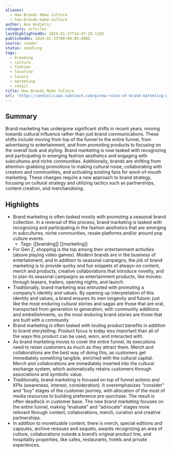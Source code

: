 ```yaml
---
aliases:
  - How Brands Make Culture
  - how-brands-make-culture
author: Ana Andjelic
category: articles
lastHighlightedOn: 2024-01-17T14:47:26.118Z
publishedOn: 2024-01-15T00:00:00.000Z
source: reader
status: seedling
tags:
  - branding
  - culture
  - fashion
  - favorite
  - luxury
  - marketing
  - retail
title: How Brands Make Culture
url: 'https://andjelicaaa.substack.com/p/new-rules-of-brand-marketing-part'
---
```

## Summary

Brand marketing has undergone significant shifts in recent years, moving towards cultural influence rather than just brand communications. These shifts include moving from top of the funnel to the entire funnel, from advertising to entertainment, and from promoting products to focusing on the overall look and styling. Brand marketing is now tasked with recognizing and participating in emerging fashion aesthetics and engaging with subcultures and niche communities. Additionally, brands are shifting from attention-grabbing promotions to making cultural noise, collaborating with creators and communities, and activating existing fans for word-of-mouth marketing. These changes require a new approach to brand strategy, focusing on cultural strategy and utilizing tactics such as partnerships, content creation, and merchandising.

## Highlights

- Brand marketing is often tasked mostly with promoting a seasonal brand collection. In a reversal of this process, brand marketing is tasked with recognizing and participating in the fashion aesthetics that are emerging in subcultures, niche communities, resale platforms and/or around pop culture events.
    - Tags: [[branding]] [[marketing]]
- For Gen Z, shopping is the top among their entertainment activities (above playing video games). Modern brands are in the business of entertainment, and in addition to seasonal campaigns, the job of brand marketing is to provide quirky and fun snippets of always-on content, merch and products, creative collaborations that introduce novelty, and to plan its seasonal campaigns as entertainment products, like movies: through teasers, trailers, opening nights, and launch.
- Traditionally, brand marketing was entrusted with promoting a company’s identity and values. By opening up interpretation of this identity and values, a brand ensures its own longevity and future: just like the most enduring cultural stories and sagas are those that are oral, transported from generation to generation, with community additions and embellishments, so the most enduring brand stories are those that are built with a community
- Brand marketing is often tasked with touting product benefits in addition to brand storytelling. Product focus is today less important than all of the ways this product can be used, worn, and interacted with.
- As brand marketing moves to cover the entire funnel, its executions need to retain customers as much as they attract them. Merch and collaborations are the best way of doing this, as customers get immediately something tangible, enriched with the cultural capital. Merch and collaborations are immediately inserted into the cultural exchange system, which automatically retains customers through associations and symbolic value.
- Traditionally, brand marketing is focused on top of funnel actions and KPIs (awareness, interest, consideration). It overemphasizes “consider” and “buy” stages of the customer journey, with allocation of the most of media resources to building preference pre-purchase. The result is often deadlock in customer base. The new brand marketing focuses on the entire funnel, making “evaluate” and “advocate” stages more relevant through content, collaborations, merch, curation and creative partnerships.
- In addition to monetizable content, there is merch, special editions and capsules, archive reissues and sequels, awards recognizing an area of culture, collaborations outside a brand’s original product line, and hospitality properties, like cafes, restaurants, hotels and private experiences.
